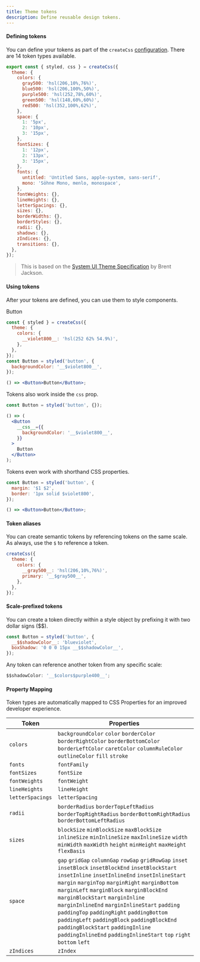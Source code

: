 ```yaml
---
title: Theme tokens
description: Define reusable design tokens.
---
```


#### Defining tokens

You can define your tokens as part of the `createCss` [configuration](/docs/installation#create-your-config-file). There are 14 token types available.

```jsx
export const { styled, css } = createCss({
  theme: {
    colors: {
      gray500: 'hsl(206,10%,76%)',
      blue500: 'hsl(206,100%,50%)',
      purple500: 'hsl(252,78%,60%)',
      green500: 'hsl(148,60%,60%)',
      red500: 'hsl(352,100%,62%)',
    },
    space: {
      1: '5px',
      2: '10px',
      3: '15px',
    },
    fontSizes: {
      1: '12px',
      2: '13px',
      3: '15px',
    },
    fonts: {
      untitled: 'Untitled Sans, apple-system, sans-serif',
      mono: 'Söhne Mono, menlo, monospace',
    },
    fontWeights: {},
    lineHeights: {},
    letterSpacings: {},
    sizes: {},
    borderWidths: {},
    borderStyles: {},
    radii: {},
    shadows: {},
    zIndices: {},
    transitions: {},
  },
});
```

> This is based on the [System UI Theme Specification](https://system-ui.com/theme) by Brent Jackson.

#### Using tokens

After your tokens are defined, you can use them to style components.

<Preview>
  <DemoButton color="violet">Button</DemoButton>
</Preview>

```jsx
const { styled } = createCss({
  theme: {
    colors: {
      __violet800__: 'hsl(252 62% 54.9%)',
    },
  },
});
const Button = styled('button', {
  backgroundColor: '__$violet800__',
});

() => <Button>Button</Button>;
```

Tokens also work inside the `css` prop.

```jsx
const Button = styled('button', {});

() => (
  <Button
    __css__={{
      backgroundColor: '__$violet800__',
    }}
  >
    Button
  </Button>
);
```

Tokens even work with shorthand CSS properties.

```jsx
const Button = styled('button', {
  margin: '$1 $2',
  border: '1px solid $violet800',
});

() => <Button>Button</Button>;
```

#### Token aliases

You can create semantic tokens by referencing tokens on the same scale.
As always, use the `$` to reference a token.

```jsx
createCss({
  theme: {
    colors: {
      __gray500__: 'hsl(206,10%,76%)',
      primary: '__$gray500__',
    },
  },
});
```

#### Scale-prefixed tokens

You can create a token directly within a style object by prefixing it with two dollar signs ($$).

```jsx
const Button = styled('button', {
  __$$shadowColor__: 'blueviolet',
  boxShadow: '0 0 0 15px __$$shadowColor__',
});
```

Any token can reference another token from any specific scale:

```jsx
$$shadowColor: '__$colors$purple400__';
```

#### Property Mapping

Token types are automatically mapped to CSS Properties for an improved developer experience.

<table style={{ width: '100%', borderSpacing: 0 }}>
  <thead>
    <tr>
      <th style={{ padding: '15px 0 10px 0', textAlign: 'left' }}>
        <Text size="3" css={{ fontWeight: 500 }}>
          Token
        </Text>
      </th>
      <th style={{ textAlign: 'left' }}>
        <Text size="3" css={{ fontWeight: 500 }}>
          Properties
        </Text>
      </th>
    </tr>
  </thead>
  <tbody>
    <tr>
      <td style={{ padding: '5px 0', borderTop: '1px solid hsl(206,11%,92%)' }}>
        <Code>colors</Code>
      </td>
      <td style={{ padding: '5px 0', borderTop: '1px solid hsl(206,11%,92%)' }}>
        <Box css={{ my: '$2' }}>
          <Code>backgroundColor</Code>
        </Box>
        <Box css={{ my: '$2' }}>
          <Code>color</Code>
        </Box>
        <Box css={{ my: '$2' }}>
          <Code>borderColor</Code>
        </Box>
        <Box css={{ my: '$2' }}>
          <Code>borderRightColor</Code>
        </Box>
        <Box css={{ my: '$2' }}>
          <Code>borderBottomColor</Code>
        </Box>
        <Box css={{ my: '$2' }}>
          <Code>borderLeftColor</Code>
        </Box>
        <Box css={{ my: '$2' }}>
          <Code>caretColor</Code>
        </Box>
        <Box css={{ my: '$2' }}>
          <Code>columnRuleColor</Code>
        </Box>
        <Box css={{ my: '$2' }}>
          <Code>outlineColor</Code>
        </Box>
        <Box css={{ my: '$2' }}>
          <Code>fill</Code>
        </Box>
        <Box css={{ my: '$2' }}>
          <Code>stroke</Code>
        </Box>
      </td>
    </tr>
    <tr>
      <td style={{ padding: '5px 0', borderTop: '1px solid hsl(206,11%,92%)' }}>
        <Code>fonts</Code>
      </td>
      <td style={{ padding: '5px 0', borderTop: '1px solid hsl(206,11%,92%)' }}>
        <Box css={{ my: '$2' }}>
          <Code>fontFamily</Code>
        </Box>
      </td>
    </tr>
    <tr>
      <td style={{ padding: '5px 0', borderTop: '1px solid hsl(206,11%,92%)' }}>
        <Code>fontSizes</Code>
      </td>
      <td style={{ padding: '5px 0', borderTop: '1px solid hsl(206,11%,92%)' }}>
        <Box css={{ my: '$2' }}>
          <Code>fontSize</Code>
        </Box>
      </td>
    </tr>
    <tr>
      <td style={{ padding: '5px 0', borderTop: '1px solid hsl(206,11%,92%)' }}>
        <Code>fontWeights</Code>
      </td>
      <td style={{ padding: '5px 0', borderTop: '1px solid hsl(206,11%,92%)' }}>
        <Box css={{ my: '$2' }}>
          <Code>fontWeight</Code>
        </Box>
      </td>
    </tr>
    <tr>
      <td style={{ padding: '5px 0', borderTop: '1px solid hsl(206,11%,92%)' }}>
        <Code>lineHeights</Code>
      </td>
      <td style={{ padding: '5px 0', borderTop: '1px solid hsl(206,11%,92%)' }}>
        <Box css={{ my: '$2' }}>
          <Code>lineHeight</Code>
        </Box>
      </td>
    </tr>
    <tr>
      <td style={{ padding: '5px 0', borderTop: '1px solid hsl(206,11%,92%)' }}>
        <Code>letterSpacings</Code>
      </td>
      <td style={{ padding: '5px 0', borderTop: '1px solid hsl(206,11%,92%)' }}>
        <Box css={{ my: '$2' }}>
          <Code>letterSpacing</Code>
        </Box>
      </td>
    </tr>
    <tr>
      <td style={{ padding: '5px 0', borderTop: '1px solid hsl(206,11%,92%)' }}>
        <Code>radii</Code>
      </td>
      <td style={{ padding: '5px 0', borderTop: '1px solid hsl(206,11%,92%)' }}>
        <Box css={{ my: '$2' }}>
          <Code>borderRadius</Code>
        </Box>
        <Box css={{ my: '$2' }}>
          <Code>borderTopLeftRadius</Code>
        </Box>
        <Box css={{ my: '$2' }}>
          <Code>borderTopRightRadius</Code>
        </Box>
        <Box css={{ my: '$2' }}>
          <Code>borderBottomRightRadius</Code>
        </Box>
        <Box css={{ my: '$2' }}>
          <Code>borderBottomLeftRadius</Code>
        </Box>
      </td>
    </tr>
    <tr>
      <td style={{ padding: '5px 0', borderTop: '1px solid hsl(206,11%,92%)' }}>
        <Code>sizes</Code>
      </td>
      <td style={{ padding: '5px 0', borderTop: '1px solid hsl(206,11%,92%)' }}>
        <Box css={{ my: '$2' }}>
          <Code>blockSize</Code>
        </Box>
        <Box css={{ my: '$2' }}>
          <Code>minBlockSize</Code>
        </Box>
        <Box css={{ my: '$2' }}>
          <Code>maxBlockSize</Code>
        </Box>
        <Box css={{ my: '$2' }}>
          <Code>inlineSize</Code>
        </Box>
        <Box css={{ my: '$2' }}>
          <Code>minInlineSize</Code>
        </Box>
        <Box css={{ my: '$2' }}>
          <Code>maxInlineSize</Code>
        </Box>
        <Box css={{ my: '$2' }}>
          <Code>width</Code>
        </Box>
        <Box css={{ my: '$2' }}>
          <Code>minWidth</Code>
        </Box>
        <Box css={{ my: '$2' }}>
          <Code>maxWidth</Code>
        </Box>
        <Box css={{ my: '$2' }}>
          <Code>height</Code>
        </Box>
        <Box css={{ my: '$2' }}>
          <Code>minHeight</Code>
        </Box>
        <Box css={{ my: '$2' }}>
          <Code>maxHeight</Code>
        </Box>
        <Box css={{ my: '$2' }}>
          <Code>flexBasis</Code>
        </Box>
      </td>
    </tr>
    <tr>
      <td style={{ padding: '5px 0', borderTop: '1px solid hsl(206,11%,92%)' }}>
        <Code>space</Code>
      </td>
      <td style={{ padding: '5px 0', borderTop: '1px solid hsl(206,11%,92%)' }}>
        <Box css={{ my: '$2' }}>
          <Code>gap</Code>
        </Box>
        <Box css={{ my: '$2' }}>
          <Code>gridGap</Code>
        </Box>
        <Box css={{ my: '$2' }}>
          <Code>columnGap</Code>
        </Box>
        <Box css={{ my: '$2' }}>
          <Code>rowGap</Code>
        </Box>
        <Box css={{ my: '$2' }}>
          <Code>gridRowGap</Code>
        </Box>
        <Box css={{ my: '$2' }}>
          <Code>inset</Code>
        </Box>
        <Box css={{ my: '$2' }}>
          <Code>insetBlock</Code>
        </Box>
        <Box css={{ my: '$2' }}>
          <Code>insetBlockEnd</Code>
        </Box>
        <Box css={{ my: '$2' }}>
          <Code>insetBlockStart</Code>
        </Box>
        <Box css={{ my: '$2' }}>
          <Code>insetInline</Code>
        </Box>
        <Box css={{ my: '$2' }}>
          <Code>insetInlineEnd</Code>
        </Box>
        <Box css={{ my: '$2' }}>
          <Code>insetInlineStart</Code>
        </Box>
        <Box css={{ my: '$2' }}>
          <Code>margin</Code>
        </Box>
        <Box css={{ my: '$2' }}>
          <Code>marginTop</Code>
        </Box>
        <Box css={{ my: '$2' }}>
          <Code>marginRight</Code>
        </Box>
        <Box css={{ my: '$2' }}>
          <Code>marginBottom</Code>
        </Box>
        <Box css={{ my: '$2' }}>
          <Code>marginLeft</Code>
        </Box>
        <Box css={{ my: '$2' }}>
          <Code>marginBlock</Code>
        </Box>
        <Box css={{ my: '$2' }}>
          <Code>marginBlockEnd</Code>
        </Box>
        <Box css={{ my: '$2' }}>
          <Code>marginBlockStart</Code>
        </Box>
        <Box css={{ my: '$2' }}>
          <Code>marginInline</Code>
        </Box>
        <Box css={{ my: '$2' }}>
          <Code>marginInlineEnd</Code>
        </Box>
        <Box css={{ my: '$2' }}>
          <Code>marginInlineStart</Code>
        </Box>
        <Box css={{ my: '$2' }}>
          <Code>padding</Code>
        </Box>
        <Box css={{ my: '$2' }}>
          <Code>paddingTop</Code>
        </Box>
        <Box css={{ my: '$2' }}>
          <Code>paddingRight</Code>
        </Box>
        <Box css={{ my: '$2' }}>
          <Code>paddingBottom</Code>
        </Box>
        <Box css={{ my: '$2' }}>
          <Code>paddingLeft</Code>
        </Box>
        <Box css={{ my: '$2' }}>
          <Code>paddingBlock</Code>
        </Box>
        <Box css={{ my: '$2' }}>
          <Code>paddingBlockEnd</Code>
        </Box>
        <Box css={{ my: '$2' }}>
          <Code>paddingBlockStart</Code>
        </Box>
        <Box css={{ my: '$2' }}>
          <Code>paddingInline</Code>
        </Box>
        <Box css={{ my: '$2' }}>
          <Code>paddingInlineEnd</Code>
        </Box>
        <Box css={{ my: '$2' }}>
          <Code>paddingInlineStart</Code>
        </Box>
        <Box css={{ my: '$2' }}>
          <Code>top</Code>
        </Box>
        <Box css={{ my: '$2' }}>
          <Code>right</Code>
        </Box>
        <Box css={{ my: '$2' }}>
          <Code>bottom</Code>
        </Box>
        <Box css={{ my: '$2' }}>
          <Code>left</Code>
        </Box>
      </td>
    </tr>
    <tr>
      <td style={{ padding: '5px 0', borderTop: '1px solid hsl(206,11%,92%)' }}>
        <Code>zIndices</Code>
      </td>
      <td style={{ padding: '5px 0', borderTop: '1px solid hsl(206,11%,92%)' }}>
        <Box css={{ my: '$2' }}>
          <Code>zIndex</Code>
        </Box>
      </td>
    </tr>
  </tbody>
</table>
